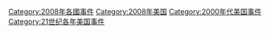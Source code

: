 [[Category:2008年各國事件|Category:2008年各國事件]]
[[Category:2008年美国|Category:2008年美国]]
[[Category:2000年代美国事件|Category:2000年代美国事件]]
[[Category:21世纪各年美国事件|Category:21世纪各年美国事件]]